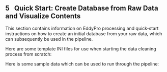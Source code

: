 ## 5 &nbsp; Quick Start: Create Database from Raw Data and Visualize Contents


This section contains information on EddyPro processing and quick-start instructions on how to create an initial database from your raw data, which can subsequently be used in the pipeline. 

Here are some template INI files for use when starting the data cleaning process from scratch: <!-- add github link -->

Here is some sample data which can be used to run through the pipeline: <!-- add link to website directory with one month of DSM sample data -->

